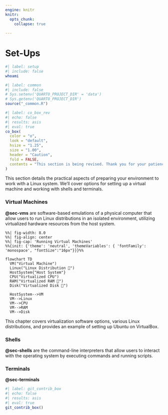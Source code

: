 ```yaml
---
engine: knitr
knitr:
  opts_chunk: 
    collapse: true
    
---
```


# Set-Ups {#sec-setups .unnumbered}

```bash
#| label: setup
#| include: false
whoami
```


```r
#| label: common
#| include: false
# Sys.setenv('QUARTO_PROJECT_DIR' = 'data')
# Sys.getenv('QUARTO_PROJECT_DIR')
source("_common.R")
```


```r
#| label: co_box_rev
#| echo: false
#| results: asis
#| eval: true
co_box(
  color = "o",
  look = "default", 
  hsize = "1.25", 
  size = "1.00", 
  header = "Caution", 
  fold = FALSE,
  contents = "This section is being revised. Thank you for your patience."
)
```

This section details the practical aspects of preparing your environment to work with a Linux system. We’ll cover options for setting up a virtual machine and working with shells and terminals. 

### Virtual Machines 

<strong>@sec-vms</strong> are software-based emulations of a physical computer that allow users to run Linux distributions in an isolated environment, utilizing virtualized hardware resources from the host system. 

```{=html}

<style>

.codeStyle span:not(.nodeLabel) {
  font-family: monospace;
  font-size: 1.75rem;
  font-weight: bold;
  color: #9753b8 !important;
  background-color: #faf9ed;
  padding: 0.2em;
}

</style>
```

```mermaid
%%| fig-width: 8.0
%%| fig-align: center
%%| fig-cap: 'Running Virtual Machines'
%%{init: {'theme': 'neutral', 'themeVariables': { 'fontFamily': 'monospace', "fontSize":"16px"}}}%%

flowchart TD
  VM("Virtual Machine")
  Linux("Linux Distribution 🐧")
  HostSystem{"Host System"}
  CPU("Virtualized CPU")
  RAM("Virtualized RAM 🧠")
  Disk("Virtualized Disk 💽")

  HostSystem-->VM
  VM-->Linux
  VM-->CPU
  VM-->RAM
  VM-->Disk

```

This chapter covers virtualization software options, various Linux distributions, and provides an example of setting up Ubuntu on VirtualBox. 

### Shells 

<strong>@sec-shells</strong> are the command-line interpreters that allow users to interact with the operating system by executing commands and running scripts.

### Terminals 

<strong>@sec-terminals</strong>

```r
#| label: git_contrib_box
#| echo: false
#| results: asis
#| eval: true
git_contrib_box()
```
